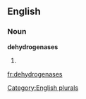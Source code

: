 
==English==

===Noun===
'''dehydrogenases'''

# {{plural of|[[dehydrogenase]]}}

[[Category:English plurals]]

[[fr:dehydrogenases]]